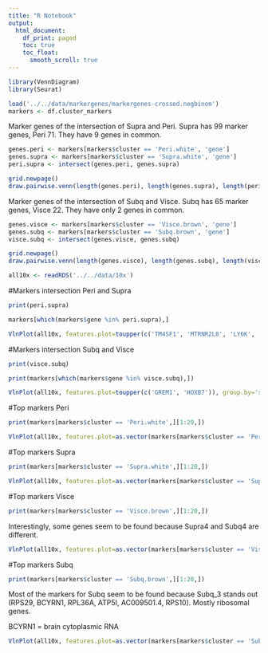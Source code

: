 ```yaml
---
title: "R Notebook"
output:
  html_document:
    df_print: paged
    toc: true
    toc_float: 
      smooth_scroll: true
---
```




```r
library(VennDiagram)
library(Seurat)
```


```r
load('../../data/markergenes/markergenes-crossed.negbinom')
markers <- df.cluster_markers
```

Marker genes of the intersection of Supra and Peri. Supra has 99 marker genes, Peri 71. They have 9 genes in common.

```r
genes.peri <- markers[markers$cluster == 'Peri.white', 'gene']
genes.supra <- markers[markers$cluster == 'Supra.white', 'gene']
peri.supra <- intersect(genes.peri, genes.supra)

grid.newpage()
draw.pairwise.venn(length(genes.peri), length(genes.supra), length(peri.supra), category=c('Peri', 'Supra'), lty=rep('blank', 2), fill=c('#f67770', '#1fbfc3'), scaled=T, cat.fontfamily = rep("helvetica", 2))
```

Marker genes of the intersection of Subq and Visce. Subq has 65 marker genes, Visce 22. They have only 2 genes in common.

```r
genes.visce <- markers[markers$cluster == 'Visce.brown', 'gene']
genes.subq <- markers[markers$cluster == 'Subq.brown', 'gene']
visce.subq <- intersect(genes.visce, genes.subq)

grid.newpage()
draw.pairwise.venn(length(genes.visce), length(genes.subq), length(visce.subq), category=c('Visce', 'Subq'), lty=rep('blank', 2), fill=c('#c680fc', '#7dac1f'), scaled=T, cat.fontfamily = rep("helvetica", 2))
```

```r
all10x <- readRDS('../../data/10x')
```

#Markers intersection Peri and Supra

```r
print(peri.supra)
```

```r
markers[which(markers$gene %in% peri.supra),]
```


```r
VlnPlot(all10x, features.plot=toupper(c('TM4SF1', 'MTRNR2L8', 'LY6K', 'MGST3', 'FHL2', 'COL6A2', 'HSPA8', 'TAGLN', 'PENK')), group.by='sample_name', point.size.use=-1, nCol=2, x.lab.rot=T, size.x.use=10)
```

#Markers intersection Subq and Visce

```r
print(visce.subq)
```

```r
print(markers[which(markers$gene %in% visce.subq),])
```


```r
VlnPlot(all10x, features.plot=toupper(c('GREM1', 'HOXB7')), group.by='sample_name', point.size.use=-1, nCol=2, x.lab.rot=T, size.x.use=10)
```

#Top markers Peri 

```r
print(markers[markers$cluster == 'Peri.white',][1:20,])
```


```r
VlnPlot(all10x, features.plot=as.vector(markers[markers$cluster == 'Peri.white',][1:20,'gene']), group.by='sample_name', point.size.use=-1, nCol=2, x.lab.rot=T, size.x.use=10)
```


#Top markers Supra

```r
print(markers[markers$cluster == 'Supra.white',][1:20,])
```

```r
VlnPlot(all10x, features.plot=as.vector(markers[markers$cluster == 'Supra.white',][1:20,'gene']), group.by='sample_name', point.size.use=-1, nCol=2, x.lab.rot=T, size.x.use=10)
```

#Top markers Visce

```r
print(markers[markers$cluster == 'Visce.brown',][1:20,])
```

Interestingly, some genes seem to be found because Supra4 and Subq4 are different. 

```r
VlnPlot(all10x, features.plot=as.vector(markers[markers$cluster == 'Visce.brown',][1:20,'gene']), group.by='sample_name', point.size.use=-1, nCol=2, x.lab.rot=T, size.x.use=10)
```

#Top markers Subq

```r
print(markers[markers$cluster == 'Subq.brown',][1:20,])
```

Most of the markers for Subq seem to be found because Subq_3 stands out (RPS29, BCYRN1, RPL36A, ATP5I, AC009501.4, RPS10). Mostly ribosomal genes.

BCYRN1 = brain cytoplasmic RNA

```r
VlnPlot(all10x, features.plot=as.vector(markers[markers$cluster == 'Subq.brown',][1:20,'gene']), group.by='sample_name', point.size.use=-1, nCol=2, x.lab.rot=T, size.x.use=10)
```

